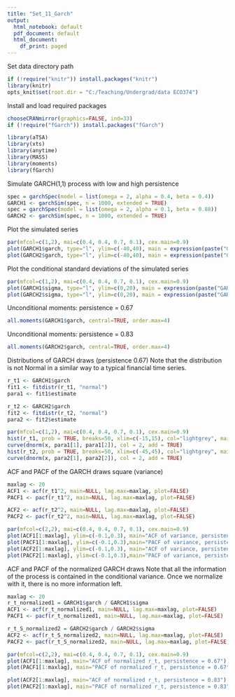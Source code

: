 ---
title: "Set_11_Garch"
output:
  html_notebook: default
  pdf_document: default
  html_document:
    df_print: paged
---

Set data directory path
```{r setup, include=FALSE, cache = FALSE}
if (!require("knitr")) install.packages("knitr")
library(knitr)
opts_knit$set(root.dir = "C:/Teaching/Undergrad/data ECO374")
```
 
Install and load required packages
```{r}
chooseCRANmirror(graphics=FALSE, ind=33)
if (!require("fGarch")) install.packages("fGarch")

library(aTSA)
library(xts)
library(anytime)
library(MASS)
library(moments)
library(fGarch)
```

Simulate GARCH(1,1) process with low and high persistence
```{r}
spec = garchSpec(model = list(omega = 2, alpha = 0.4, beta = 0.4))
GARCH1 <- garchSim(spec, n = 1000, extended = TRUE)
spec = garchSpec(model = list(omega = 2, alpha = 0.1, beta = 0.88))
GARCH2 <- garchSim(spec, n = 1000, extended = TRUE)
```

Plot the simulated series
```{r}
par(mfcol=c(1,2), mai=c(0.4, 0.4, 0.7, 0.1), cex.main=0.9)
plot(GARCH1$garch, type="l", ylim=c(-40,40), main = expression(paste("GARCH(1,1): ", alpha, " = 0.4,  ", beta, " = 0.4;","  persistence = 0.67")), cex.main=0.8)
plot(GARCH2$garch, type="l", ylim=c(-40,40), main = expression(paste("GARCH(1,1): ", alpha, " = 0.1,  ", beta, " = 0.88;", "  persistence = 0.83")), cex.main=0.8)
```

Plot the conditional standard deviations of the simulated series
```{r}
par(mfcol=c(1,2), mai=c(0.4, 0.4, 0.7, 0.1), cex.main=0.9)
plot(GARCH1$sigma, type="l", ylim=c(0,20), main = expression(paste("GARCH(1,1): std. dev.;","  persistence = 0.67")), cex.main=0.8)
plot(GARCH2$sigma, type="l", ylim=c(0,20), main = expression(paste("GARCH(1,1): std. dev.;","  persistence = 0.83")), cex.main=0.8)
```

Unconditional moments: persistence = 0.67
```{r}
all.moments(GARCH1$garch, central=TRUE, order.max=4)
```

Unconditional moments: persistence = 0.83
```{r}
all.moments(GARCH2$garch, central=TRUE, order.max=4)
```

Distributions of GARCH draws (persistence 0.67)
Note that the distribution is not Normal in a similar way to a typical financial time series.
```{r}
r_t1 <- GARCH1$garch
fit1 <- fitdistr(r_t1, "normal")
para1 <- fit1$estimate

r_t2 <- GARCH2$garch
fit2 <- fitdistr(r_t2, "normal")
para2 <- fit2$estimate

par(mfcol=c(1,2), mai=c(0.4, 0.4, 0.7, 0.1), cex.main=0.9)
hist(r_t1, prob = TRUE, breaks=50, xlim=c(-15,15), col="lightgrey", main="Histogram of GARCH draws, persistence = 0.67")
curve(dnorm(x, para1[1], para1[2]), col = 2, add = TRUE)
hist(r_t2, prob = TRUE, breaks=50, xlim=c(-45,45), col="lightgrey", main="Histogram of GARCH draws, persistence = 0.83")
curve(dnorm(x, para2[1], para2[2]), col = 2, add = TRUE)
```

ACF and PACF of the GARCH draws square (variance)
```{r}
maxlag <- 20
ACF1 <- acf(r_t1^2, main=NULL, lag.max=maxlag, plot=FALSE)
PACF1 <- pacf(r_t1^2, main=NULL, lag.max=maxlag, plot=FALSE)

ACF2 <- acf(r_t2^2, main=NULL, lag.max=maxlag, plot=FALSE)
PACF2 <- pacf(r_t2^2, main=NULL, lag.max=maxlag, plot=FALSE)

par(mfcol=c(2,2), mai=c(0.4, 0.4, 0.7, 0.1), cex.main=0.9)
plot(ACF1[1:maxlag], ylim=c(-0.1,0.3), main="ACF of variance, persistence = 0.67")
plot(PACF1[1:maxlag], ylim=c(-0.1,0.3),main="PACF of variance, persistence = 0.67")
plot(ACF2[1:maxlag], ylim=c(-0.1,0.3), main="ACF of variance, persistence = 0.83")
plot(PACF2[1:maxlag], ylim=c(-0.1,0.3),main="PACF of variance, persistence = 0.83")
```

ACF and PACF of the normalized GARCH draws 
Note that all the information of the process is contained in the conditional variance.
Once we normalize with it, there is no more information left.
```{r}
maxlag <- 20
r_t_normalized1 = GARCH1$garch / GARCH1$sigma
ACF1 <- acf(r_t_normalized1, main=NULL, lag.max=maxlag, plot=FALSE)
PACF1 <- pacf(r_t_normalized1, main=NULL, lag.max=maxlag, plot=FALSE)

r_t_S_normalized2 = GARCH2$garch / GARCH2$sigma
ACF2 <- acf(r_t_S_normalized2, main=NULL, lag.max=maxlag, plot=FALSE)
PACF2 <- pacf(r_t_S_normalized2, main=NULL, lag.max=maxlag, plot=FALSE)

par(mfcol=c(2,2), mai=c(0.4, 0.4, 0.7, 0.1), cex.main=0.9)
plot(ACF1[1:maxlag], main="ACF of normalized r_t, persistence = 0.67")
plot(PACF1[1:maxlag], main="PACF of normalized r_t, persistence = 0.67")

plot(ACF2[1:maxlag], main="ACF of normalized r_t, persistence = 0.83")
plot(PACF2[1:maxlag], main="PACF of normalized r_t, persistence = 0.83")
```
